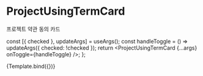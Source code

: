 
<Meta
  title="Using-Term/프로젝트 약관 동의 카드"
  component={ProjectUsingTermCard}
/>

# ProjectUsingTermCard

프로젝트 약관 동의 카드

  const [{ checked }, updateArgs] = useArgs();
  const handleToggle = () => updateArgs({ checked: !checked });
  return <ProjectUsingTermCard {...args} onToggle={handleToggle} />;
};

<Canvas>
  <Story name="Default" args={{ checked: false }}>
    {Template.bind({})}
  </Story>
</Canvas>

<ArgsTable />
